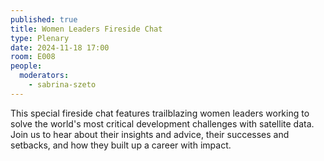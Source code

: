 ```yaml
---
published: true
title: Women Leaders Fireside Chat
type: Plenary
date: 2024-11-18 17:00
room: E008
people:
  moderators:
    - sabrina-szeto
---
```

This special fireside chat features trailblazing women leaders working to solve the world's most critical development challenges with satellite data. Join us to hear about their insights and advice, their successes and setbacks, and how they built up a career with impact.